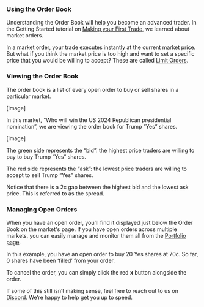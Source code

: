 ### Using the Order Book
Understanding the Order Book will help you become an advanced trader.
In the Getting Started tutorial on [Making your First Trade](), we learned about market orders.

 In a market order, your trade executes instantly at the current market price.
But what if you think the market price is too high and want to set a specific price that you would be willing to accept? These are called [Limit Orders](). 

### Viewing the Order Book
The order book is a list of every open order to buy or sell shares in a particular market.

[image]

In this market, “Who will win the US 2024 Republican presidential nomination”, we are viewing the order book for Trump “Yes” shares.

[image]

The green side represents the “bid”: the highest price traders are willing to pay to buy Trump “Yes” shares.

The red side represents the “ask”: the lowest price traders are willing to accept to sell Trump “Yes” shares.

<Tip>
Notice that there is a 2c gap between the highest bid and the lowest ask price. This is referred to as the spread.
</Tip>

### Managing Open Orders
When you have an open order, you'll find it displayed just below the Order Book on the market's page. If you have open orders across multiple markets, you can easily manage and monitor them all from the [Portfolio page](https://polymarket.com/portfolio?tab=Open+orders).

In this example, you have an open order to buy 20 Yes shares at 70c. So far, 0 shares have been ‘filled’ from your order.

To cancel the order, you can simply click the red **x** button alongside the order.



If some of this still isn’t making sense, feel free to reach out to us on [Discord](). We’re happy to help get you up to speed.